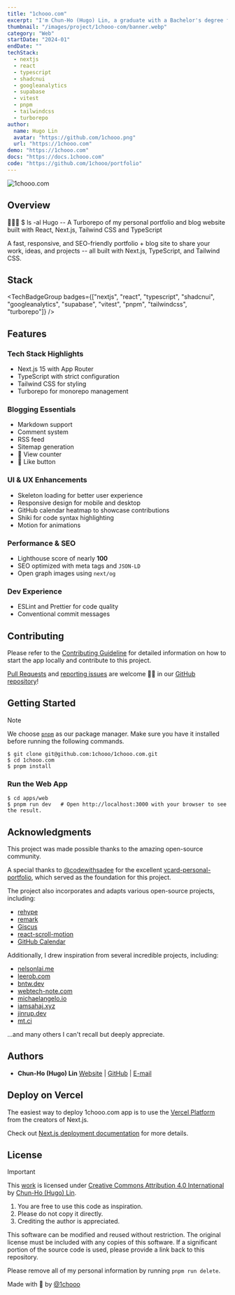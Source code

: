 ```yaml
---
title: "1chooo.com"
excerpt: "I'm Chun-Ho (Hugo) Lin, a graduate with a Bachelor's degree from National Central University (NCU) 🐿️, driven by a sincere passion for Software Engineering 💻."
thumbnail: "/images/project/1chooo-com/banner.webp"
category: "Web"
startDate: "2024-01"
endDate: ""
techStack:
  - nextjs
  - react
  - typescript
  - shadcnui
  - googleanalytics
  - supabase
  - vitest
  - pnpm
  - tailwindcss
  - turborepo
author:
  name: Hugo Lin
  avatar: "https://github.com/1chooo.png"
  url: "https://1chooo.com"
demo: "https://1chooo.com"
docs: "https://docs.1chooo.com"
code: "https://github.com/1chooo/portfolio"
---
```


![1chooo.com](/images/project/1chooo-com/banner.webp)

## Overview

👨🏻‍💻 $ ls -al Hugo -- A Turborepo of my personal portfolio and blog website built with React, Next.js, Tailwind CSS and TypeScript


A fast, responsive, and SEO-friendly portfolio + blog site to share your work, ideas, and projects -- all built with Next.js, TypeScript, and Tailwind CSS.

## Stack

<TechBadgeGroup badges={["nextjs", "react", "typescript", "shadcnui", "googleanalytics", "supabase", "vitest", "pnpm", "tailwindcss", "turborepo"]} />

## Features

### Tech Stack Highlights

- Next.js 15 with App Router
- TypeScript with strict configuration
- Tailwind CSS for styling
- Turborepo for monorepo management

### Blogging Essentials

- Markdown support
- Comment system
- RSS feed
- Sitemap generation
- 🚧 View counter
- 🚧 Like button

### UI & UX Enhancements

- Skeleton loading for better user experience
- Responsive design for mobile and desktop
- GitHub calendar heatmap to showcase contributions
- Shiki for code syntax highlighting
- Motion for animations

### Performance & SEO

- Lighthouse score of nearly **100**
- SEO optimized with meta tags and `JSON-LD`
- Open graph images using `next/og`

### Dev Experience

- ESLint and Prettier for code quality
- Conventional commit messages

## Contributing

Please refer to the [Contributing Guideline] for detailed information on how to start the app locally and contribute to this project.

[Contributing Guideline]: https://docs.1chooo.com/contributing

[Pull Requests](https://github.com/1chooo/portfolio/pulls) and [reporting issues](https://github.com/1chooo/portfolio/issues) are welcome 🫵🏻 in our [GitHub repository](https://github.com/1chooo/portfolio)!

## Getting Started

> [!NOTE]
> We choose [`pnpm`](https://pnpm.io/) as our package manager. Make sure you have it installed before running the following commands.

```shell
$ git clone git@github.com:1chooo/1chooo.com.git
$ cd 1chooo.com
$ pnpm install
```

### Run the Web App

```shell
$ cd apps/web
$ pnpm run dev   # Open http://localhost:3000 with your browser to see the result.
```

## Acknowledgments

This project was made possible thanks to the amazing open-source community.

A special thanks to [@codewithsadee](https://github.com/codewithsadee) for the excellent [vcard-personal-portfolio](https://github.com/codewithsadee/vcard-personal-portfolio), which served as the foundation for this project.

The project also incorporates and adapts various open-source projects, including:

- [rehype](https://github.com/rehypejs/rehype)
- [remark](https://github.com/remarkjs/remark)
- [Giscus](https://giscus.app/)
- [react-scroll-motion](https://github.com/1000ship/react-scroll-motion)
- [GitHub Calendar](https://github.com/grubersjoe/react-github-calendar)

Additionally, I drew inspiration from several incredible projects, including:

- [nelsonlai.me](https://nelsonlai.me)
- [leerob.com](https://leerob.com)
- [bntw.dev](https://bntw.dev)
- [webtech-note.com](https://webtech-note.com)
- [michaelangelo.io](https://michaelangelo.io)
- [iamsahaj.xyz](https://iamsahaj.xyz)
- [jinrup.dev](https://www.jinrup.dev)
- [mt.ci](https://mt.ci)

...and many others I can't recall but deeply appreciate.

## Authors

- **Chun-Ho (Hugo) Lin** [Website](https://1chooo.com) | [GitHub](https://github.com/1chooo) | [E-mail](mailto:hugo@1chooo.com)

## Deploy on Vercel

The easiest way to deploy 1chooo.com app is to use the [Vercel Platform](https://vercel.com/new?utm_medium=default-template&filter=next.js&utm_source=create-next-app&utm_campaign=create-next-app-readme) from the creators of Next.js.

Check out [Next.js deployment documentation](https://nextjs.org/docs/app/building-your-application/deploying) for more details.

## License

> [!IMPORTANT]
> This [work](https://github.com/1chooo/portfolio) is licensed under [Creative Commons Attribution 4.0 International][cc-by] by [Chun-Ho (Hugo) Lin][1chooo-com].
>
> [cc-by]: http://creativecommons.org/licenses/by/4.0/
>
> 1. You are free to use this code as inspiration.
> 2. Please do not copy it directly.
> 3. Crediting the author is appreciated.

This software can be modified and reused without restriction.
The original license must be included with any copies of this software.
If a significant portion of the source code is used, please provide a link back to this repository.

Please remove all of my personal information by running `pnpm run delete`.

Made with 🖤 by [@1chooo][1chooo-com]

[1chooo-com]: https://1chooo.com
